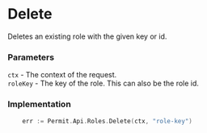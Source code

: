 # Delete

Deletes an existing role with the given key or id.

### Parameters
`ctx` -  The context of the request.<br/>
`roleKey` - The key of the role. This can also be the role id.<br/>

### Implementation

```go
	err := Permit.Api.Roles.Delete(ctx, "role-key")
```
